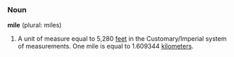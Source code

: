 === Noun ===
'''mile''' (plural: miles)

# A unit of measure equal to 5,280 [[feet]] in the Customary/Imperial system of measurements. One mile is equal to 1.609344 [[kilometer]]s.